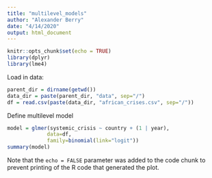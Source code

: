 ```yaml
---
title: "multilevel_models"
author: "Alexander Berry"
date: "4/14/2020"
output: html_document
---
```


```r
knitr::opts_chunk$set(echo = TRUE)
library(dplyr)
library(lme4)
```
Load in data:
```r
parent_dir = dirname(getwd())
data_dir = paste(parent_dir, "data", sep="/")
df = read.csv(paste(data_dir, "african_crises.csv", sep="/"))
```
Define multilevel model
```r
model = glmer(systemic_crisis ~ country + (1 | year),
             data=df,
             family=binomial(link="logit"))
summary(model)
```

Note that the `echo = FALSE` parameter was added to the code chunk to prevent printing of the R code that generated the plot.

